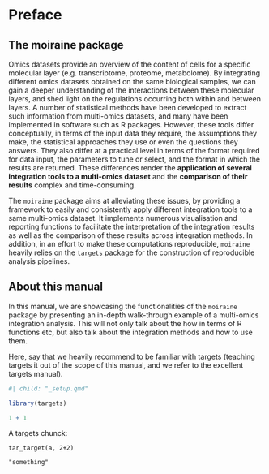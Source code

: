 # Preface {.unnumbered}


## The moiraine package

Omics datasets provide an overview of the content of cells for a specific molecular layer (e.g. transcriptome, proteome, metabolome). By integrating different omics datasets obtained on the same biological samples, we can gain a deeper understanding of the interactions between these molecular layers, and shed light on the regulations occurring both within and between layers. A number of statistical methods have been developed to extract such information from multi-omics datasets, and many have been implemented in software such as R packages. However, these tools differ conceptually, in terms of the input data they require, the assumptions they make, the statistical approaches they use or even the questions they answers. They also differ at a practical level in terms of the format required for data input, the parameters to tune or select, and the format in which the results are returned. These differences render the **application of several integration tools to a multi-omics dataset** and the **comparison of their results** complex and time-consuming.

The `moiraine` package aims at alleviating these issues, by providing a framework to easily and consistently apply different integration tools to a same multi-omics dataset. It implements numerous visualisation and reporting functions to facilitate the interpretation of the integration results as well as the comparison of these results across integration methods. In addition, in an effort to make these computations reproducible, `moiraine` heavily relies on the [`targets` package](https://books.ropensci.org/targets/) for the construction of reproducible analysis pipelines.

## About this manual

In this manual, we are showcasing the functionalities of the `moiraine` package by presenting an in-depth walk-through example of a multi-omics integration analysis. This will not only talk about the how in terms of R functions etc, but also talk about the integration methods and how to use them.

Here, say that we heavily recommend to be familiar with targets (teaching targets it out of the scope of this manual, and we refer to the excellent targets manual).

```r
#| child: "_setup.qmd"
```

```r
library(targets)
```

```r
1 + 1
```

A targets chunck:

```targets
tar_target(a, 2+2)
```

```file
"something"
```


